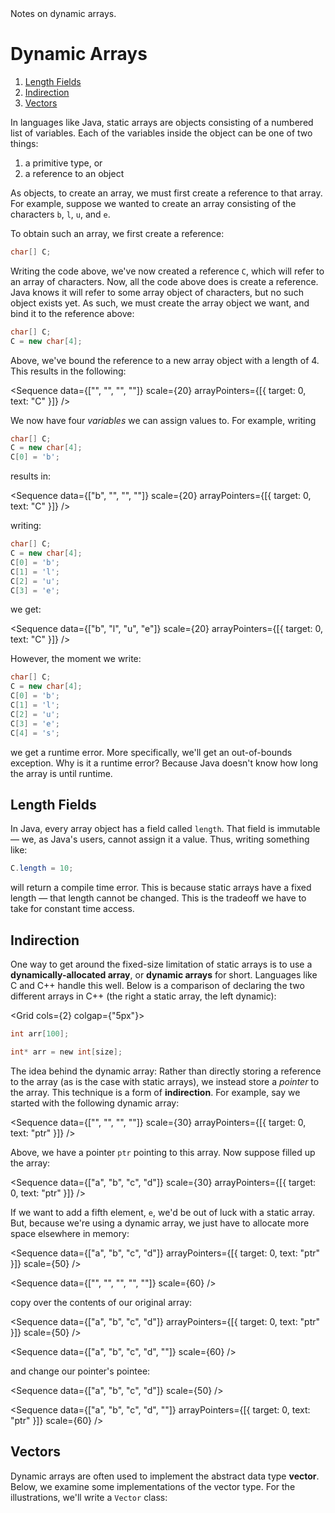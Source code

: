 
<head>
	<title>Dynamic Arrays</title>
	<description>Notes on dynamic arrays.</description>
</head>

# Dynamic Arrays

<div className="outline">

1. [Length Fields](#length-fields)
2. [Indirection](#indirection)
3. [Vectors](#vectors)

</div>

In languages like Java, static arrays are objects consisting of a numbered
list of variables. Each of the variables inside the object can be one of
two things:

1. a primitive type, or
2. a reference to an object

As objects, to create an array, we must first create a reference to that
array. For example, suppose we wanted to create an array consisting of the
characters `b`, `l`, `u`, and `e`.

To obtain such an array, we first create a reference:

```java
char[] C;
```

Writing the code above, we've now created a reference `C`, which will refer
to an array of characters. Now, all the code above does is create a
reference. Java knows it will refer to some array object of characters, but
no such object exists yet. As such, we must create the array object we
want, and bind it to the reference above:

```java
char[] C;
C = new char[4];
```

Above, we've bound the reference to a new array object with a length of 4.
This results in the following:

<Sequence
	data={["", "", "", ""]}
	scale={20}
	arrayPointers={[{ target: 0, text: "C" }]}
/>

We now have four _variables_ we can assign values to. For example, writing

```java
char[] C;
C = new char[4];
C[0] = 'b';
```

results in:

<Sequence
	data={["b", "", "", ""]}
	scale={20}
	arrayPointers={[{ target: 0, text: "C" }]}
/>

writing:

```java
char[] C;
C = new char[4];
C[0] = 'b';
C[1] = 'l';
C[2] = 'u';
C[3] = 'e';
```

we get:

<Sequence
	data={["b", "l", "u", "e"]}
	scale={20}
	arrayPointers={[{ target: 0, text: "C" }]}
/>

However, the moment we write:

```java
char[] C;
C = new char[4];
C[0] = 'b';
C[1] = 'l';
C[2] = 'u';
C[3] = 'e';
C[4] = 's';
```

we get a runtime error. More specifically, we'll get an out-of-bounds
exception. Why is it a runtime error? Because Java doesn't know how long
the array is until runtime.

## Length Fields

In Java, every array object has a field called `length`. That field is
immutable — we, as Java's users, cannot assign it a value. Thus, writing
something like:

```java
C.length = 10;
```

will return a compile time error. This is because static arrays have a
fixed length — that length cannot be changed. This is the tradeoff we have
to take for constant time access.

## Indirection

One way to get around the fixed-size limitation of static arrays is to use
a **dynamically-allocated array**, or **dynamic arrays** for short.
Languages like C and C++ handle this well. Below is a comparison of
declaring the two different arrays in C++ (the right a static array, the
left dynamic):

<Grid cols={2} colgap={"5px"}>

```c
int arr[100];
```

```c
int* arr = new int[size];
```

</Grid>

The idea behind the dynamic array: Rather than directly storing a reference
to the array (as is the case with static arrays), we instead store a
_pointer_ to the array. This technique is a form of **indirection**. For
example, say we started with the following dynamic array:

<Sequence
	data={["", "", "", ""]}
	scale={30}
	arrayPointers={[{ target: 0, text: "ptr" }]}
/>

Above, we have a pointer `ptr` pointing to this array. Now suppose filled
up the array:

<Sequence
	data={["a", "b", "c", "d"]}
	scale={30}
	arrayPointers={[{ target: 0, text: "ptr" }]}
/>

If we want to add a fifth element, `e`, we'd be out of luck with a static
array. But, because we're using a dynamic array, we just have to allocate
more space elsewhere in memory:

<Grid cols={2}>

<Sequence
	data={["a", "b", "c", "d"]}
	arrayPointers={[{ target: 0, text: "ptr" }]}
	scale={50}
/>

<Sequence data={["", "", "", "", ""]} scale={60} />

</Grid>

copy over the contents of our original array:

<Grid cols={2}>

<Sequence
	data={["a", "b", "c", "d"]}
	arrayPointers={[{ target: 0, text: "ptr" }]}
	scale={50}
/>

<Sequence data={["a", "b", "c", "d", ""]} scale={60} />

</Grid>

and change our pointer's pointee:

<Grid cols={2}>

<Sequence data={["a", "b", "c", "d"]} scale={50} />

<Sequence
	data={["a", "b", "c", "d", ""]}
	arrayPointers={[{ target: 0, text: "ptr" }]}
	scale={60}
/>

</Grid>

## Vectors

Dynamic arrays are often used to implement the abstract data type
**vector**. Below, we examine some implementations of the vector type. For
the illustrations, we'll write a `Vector` class:
